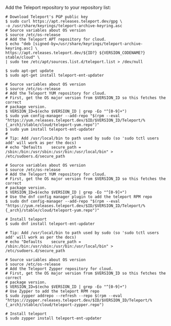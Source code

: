   <Tabs>
  <TabItem label="Debian 9+/Ubuntu 16.04+ (apt)">

  Add the Teleport repository to your repository list:

  ```code
  # Download Teleport's PGP public key
  $ sudo curl https://apt.releases.teleport.dev/gpg \
  -o /usr/share/keyrings/teleport-archive-keyring.asc
  # Source variables about OS version
  $ source /etc/os-release
  # Add the Teleport APT repository for cloud.
  $ echo "deb [signed-by=/usr/share/keyrings/teleport-archive-keyring.asc] \
  https://apt.releases.teleport.dev/${ID?} ${VERSION_CODENAME?} stable/cloud" \
  | sudo tee /etc/apt/sources.list.d/teleport.list > /dev/null

  $ sudo apt-get update
  $ sudo apt-get install teleport-ent-updater
  ```

  </TabItem>
  <TabItem label="Amazon Linux 2/RHEL 7/CentOS 7 (yum)">

  ```code
  # Source variables about OS version
  $ source /etc/os-release
  # Add the Teleport YUM repository for cloud.
  # First, get the OS major version from $VERSION_ID so this fetches the correct
  # package version.
  $ VERSION_ID=$(echo $VERSION_ID | grep -Eo "^[0-9]+")
  $ sudo yum config-manager --add-repo "$(rpm --eval "https://yum.releases.teleport.dev/$ID/$VERSION_ID/Teleport/%{_arch}/stable/cloud/teleport-yum.repo")"
  $ sudo yum install teleport-ent-updater
  #
  # Tip: Add /usr/local/bin to path used by sudo (so 'sudo tctl users add' will work as per the docs)
  # echo "Defaults    secure_path = /sbin:/bin:/usr/sbin:/usr/bin:/usr/local/bin" > /etc/sudoers.d/secure_path
  ```

  </TabItem>
  <TabItem label="Amazon Linux 2023/RHEL 8+ (dnf)">

  ```code
  # Source variables about OS version
  $ source /etc/os-release
  # Add the Teleport YUM repository for cloud.
  # First, get the OS major version from $VERSION_ID so this fetches the correct
  # package version.
  $ VERSION_ID=$(echo $VERSION_ID | grep -Eo "^[0-9]+")
  # Use the dnf config manager plugin to add the teleport RPM repo
  $ sudo dnf config-manager --add-repo "$(rpm --eval "https://yum.releases.teleport.dev/$ID/$VERSION_ID/Teleport/%{_arch}/stable/cloud/teleport-yum.repo")"
  
  # Install teleport
  $ sudo dnf install teleport-ent-updater
  
  # Tip: Add /usr/local/bin to path used by sudo (so 'sudo tctl users add' will work as per the docs)
  # echo "Defaults    secure_path = /sbin:/bin:/usr/sbin:/usr/bin:/usr/local/bin" > /etc/sudoers.d/secure_path
  ```

  </TabItem>
  <TabItem label="SLES 12 SP5+ and 15 SP5+ (zypper)">

  ```code
  # Source variables about OS version
  $ source /etc/os-release
  # Add the Teleport Zypper repository for cloud.
  # First, get the OS major version from $VERSION_ID so this fetches the correct
  # package version.
  $ VERSION_ID=$(echo $VERSION_ID | grep -Eo "^[0-9]+")
  # Use Zypper to add the teleport RPM repo
  $ sudo zypper addrepo --refresh --repo $(rpm --eval "https://zypper.releases.teleport.dev/$ID/$VERSION_ID/Teleport/%{_arch}/stable/cloud/teleport-zypper.repo")
  
  # Install teleport
  $ sudo zypper install teleport-ent-updater
  ```

  </TabItem>
  </Tabs>
